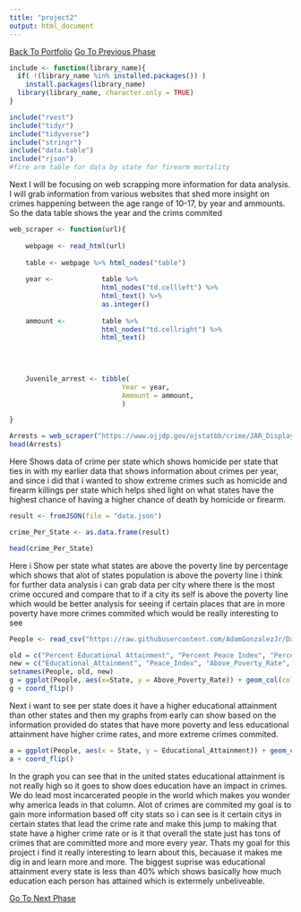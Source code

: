 ```yaml
---
title: "project2"
output: html_document
---
```

[Back To Portfolio](index.html)
[Go To Previous Phase](project.html)


```r
include <- function(library_name){
  if( !(library_name %in% installed.packages()) )
    install.packages(library_name)
  library(library_name, character.only = TRUE)
}

include("rvest")
include("tidyr")
include("tidyverse")
include("stringr")
include("data.table")
include("rjson")
#fire arm table for data by state for firearm mortality
```


Next I will be focusing on web scrapping more information for data analysis. I will grab information from various websites that shed more insight on crimes happening between the age range of 10-17, by year and ammounts. So the data table shows the year and the crims commited 

```r
web_scraper <- function(url){
  
    webpage <- read_html(url)
    
    table <- webpage %>% html_nodes("table")
    
    year <-            table %>%
                       html_nodes("td.cellleft") %>%
                       html_text() %>%
                       as.integer()
    
    ammount <-         table %>%
                       html_nodes("td.cellright") %>%
                       html_text()
    

    
        
    Juvenile_arrest <- tibble(
                            Year = year,
                            Ammount = ammount,
                            )

}

Arrests = web_scraper("https://www.ojjdp.gov/ojstatbb/crime/JAR_Display.asp?ID=qa05200&selOffenses=1&text=yes")
head(Arrests)
```

Here Shows data of crime per state which shows homicide per state that ties in with my earlier data that shows information about crimes per year, and since i did that i wanted to show extreme crimes such as homicide and firearm killings per state which helps shed light on what states have the highest chance of having a higher chance of death by homicide or firearm.
```r

result <- fromJSON(file = "data.json")

crime_Per_State <- as.data.frame(result)

head(crime_Per_State)
```


Here i Show per state what states are above the poverty line by percentage which shows that alot of states population is above the poverty line i think for further data analysis i can grab data per city where there is the most crime occured and compare that to if a city its self is above the poverty line which would be better analysis for seeing if certain places that are in more poverty have more crimes commited 
which would be really interesting to see
```r
People <- read_csv("https://raw.githubusercontent.com/AdamGonzalezJr/DataScienceProject/master/data(1).csv")

old = c("Percent Educational Attainment", "Percent Peace Index", "Percent Above Poverty Rate", "Percent Non-religious")
new = c("Educational_Attainment", "Peace_Index", "Above_Poverty_Rate", "Non_religious")
setnames(People, old, new)
g = ggplot(People, aes(x=State, y = Above_Poverty_Rate)) + geom_col(color = 'red', width = .5)
g + coord_flip()
```

Next i want to see per state does it have a higher educational attainment than other states and then my graphs from early can show based on the information provided do states that have more poverty and less educational attainment have higher crime rates, and more extreme crimes commited.

```r

a = ggplot(People, aes(x = State, y = Educational_Attainment)) + geom_col(color = 'blue', width = .5)
a + coord_flip()

```


In the graph you can see that in the united states educational attainment is not really high so it goes to show does education have an impact in crimes. We do lead most incarcerated people in the world which makes you wonder why america leads in that column. Alot of crimes are commited my goal is to gain more information based off city stats so i can see is it certain citys in certain states that lead the crime rate and make this jump to making that state have a higher crime rate or is it that overall the state just has tons of crimes that are committed more and more every year. Thats my goal for this project i find it really interesting to learn about this, becauase it makes me dig in and learn more and more. The biggest suprise was educational attainment every state is less than 40% which shows basically how much education each person has attained which is extermely unbeliveable.



[Go To Next Phase](project3.html)
